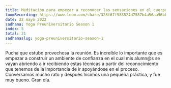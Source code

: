 ```yaml
---
title: Meditación para empezar a reconocer las sensaciones en el cuerpo
loomRecording: https://www.loom.com/share/328f67f583524d7587b4a56aa96bba1c
date: 22 mayo 2022
sadhana: Yoga Preuniversitario Season 1
index: 5
total: 21
sadhanaslug: yoga-preuniversitario-season-1
---
```


Pucha que estubo provechosa la reunión. Es increíble lo importante que es empezar a construir un ambiente de confianza en el cual mis alumn@s se vayan abriendo a ir recibiendo estas técnicas a partir del reconocimiento que tenemos de la importancia de ir apoyándose en el proceso. Conversamos mucho rato y después hicimos una pequeña práctica, y fue muy bueno. Gran día.

